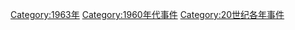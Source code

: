 [[Category:1963年|Category:1963年]]
[[Category:1960年代事件|Category:1960年代事件]]
[[Category:20世纪各年事件|Category:20世纪各年事件]]